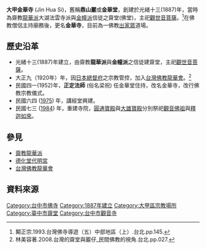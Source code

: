 {{refimprove|time=2016-07-22T08:54:18+00:00}}
{{東亞廟宇
|name =大甲金華堂
|location = {{ROC-TWN}}<br/>[[台中市|台中市]][[大甲區|大甲區]]金華路32號
|god = [[觀世音菩薩|觀世音菩薩]]
|section = [[齋教|齋教]] [[龍華派|龍華派]]大湖法雲寺派與[[金幢教|金幢派]]
|open_year = {{QIN}}[[光緒|光緒]]十三年（1887年）
}}
'''大甲金華寺''' (Jin Hua Si)，舊稱'''鼎山巖'''或'''金華堂'''，創建於光緒十三(1887)年，當時為齋教[[龍華派|龍華派]]大湖法雲寺派與[[金幢教|金幢派]]信徒之齋堂(佛堂)，主祀[[觀世音菩薩|觀世音菩薩]]。<ref>闞正宗.1993.台灣佛寺導遊（五）中部地區（上）.台北.pp.145.</ref>在佛教僧侶主持廟務後，更名'''金華寺'''，目前為一佛教[[出家眾|出家眾]]道場。

==歷史沿革==
*光緒十三(1887)年建立，由齋教'''龍華派'''與'''金幢派'''之信徒建齋堂，主祀[[觀世音菩薩|觀世音菩薩]]。
*大正九（1920年）年，因[[總督府|日本總督府]]之宗教管控，加入[[台灣佛教龍華會|台灣佛教龍華會]]。<ref>林美容著.2008.台灣的齋堂與巖仔_民間佛教的視角.台北.pp.027.</ref>
*民國四一(1952)年，'''正定法師''' (俗名梁祝) 任金華堂住持，改名金華寺，改行佛教宗教儀式。
*民國六四 ([[1975年|1975]]) 年，講經堂興建。
*民國七三 ([[1984年|1984]]) 年，重建寺院，[[圓通寶殿|圓通寶殿]]與[[大雄寶殿|大雄寶殿]]分別祭祀[[觀音佛祖|觀音佛祖]]與[[釋迦如來|釋迦如來]]。

==參見==
*[[齋教|齋教]][[龍華派|龍華派]]
*[[德化堂|德化堂]][[代明宮|代明宮]]
*[[台灣佛教龍華會|台灣佛教龍華會]]

==資料來源==
<references />

[[Category:台中市佛寺|Category:台中市佛寺]]
[[Category:1887年建立|Category:1887年建立]]
[[Category:大甲區宗教場所|Category:大甲區宗教場所]]
[[Category:臺中市齋堂|Category:臺中市齋堂]]
[[Category:台中市觀音寺|Category:台中市觀音寺]]